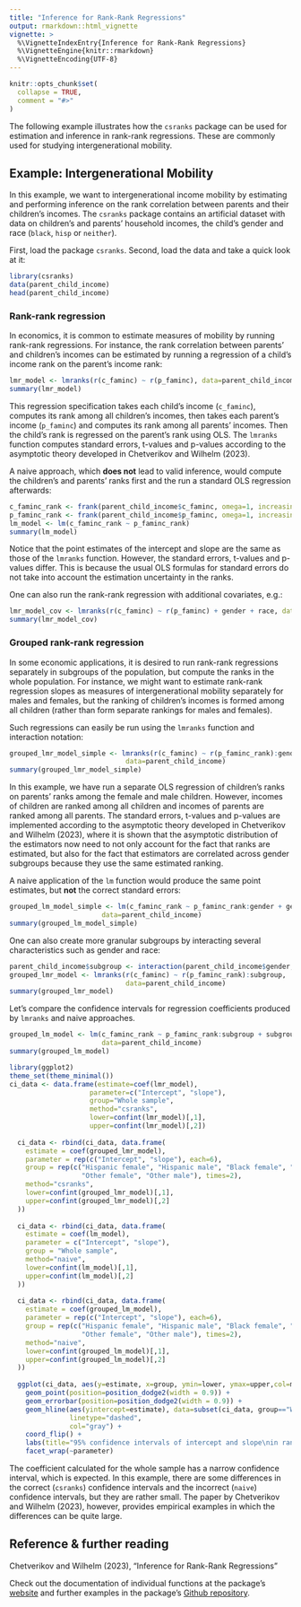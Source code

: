 ```yaml
---
title: "Inference for Rank-Rank Regressions"
output: rmarkdown::html_vignette
vignette: >
  %\VignetteIndexEntry{Inference for Rank-Rank Regressions}
  %\VignetteEngine{knitr::rmarkdown}
  %\VignetteEncoding{UTF-8}
---
```


```r
knitr::opts_chunk$set(
  collapse = TRUE,
  comment = "#>"
)
```

The following example illustrates how the `csranks` package can be used for estimation and inference in rank-rank regressions. These are commonly used for studying intergenerational mobility. 

<!-- ## Rank-Rank regression

Denote by $X$ the explanatory variable, $Y$ the outcome variable, and by 
$F_X, F_Y$ CDFs of $X$ and $Y$. We postulate a linear model between
$R_X=F_X(X)$ and $R_Y=F_Y(Y)$:

\[R_Y = c+\rho R_X\]

A naive course of action would be to estimate $R_X$ and $R_Y$ using the empirical 
cumulative distribution function and plug the results into `lm`. However, this approach
ignores the uncertainty originating from rank estimation. An individual 
with income larger than 90% of sample could have income larger than 92 or 87% of the whole
population after all. This ignorance results in inconsistent standard errors, confidence
intervals and p-values of regression coefficients $c$ and $\rho$. 

In the `csranks` package, an asymptotically correct method of calculation of those standard errors
is implemented. The key function in the workflow is `lmranks`. -->

## Example: Intergenerational Mobility

In this example, we want to intergenerational income mobility by estimating and performing inference on the rank correlation between parents and their children's incomes. The `csranks` package contains an artificial dataset with data on children's and parents' household incomes, the child's gender and race (`black`, `hisp` or `neither`).

First, load the package `csranks`. Second, load the data and take a quick look at it:

```r
library(csranks)
data(parent_child_income)
head(parent_child_income)
```

### Rank-rank regression

In economics, it is common to estimate measures of mobility by running rank-rank regressions. For instance, the rank correlation between parents' and children's incomes can be estimated by running a regression of a child's income rank on the parent's income rank:

```r
lmr_model <- lmranks(r(c_faminc) ~ r(p_faminc), data=parent_child_income)
summary(lmr_model)
```

This regression specification takes each child's income (`c_faminc`), computes its rank among all children's incomes, then takes each parent's income (`p_faminc`) and computes its rank among all parents' incomes. Then the child's rank is regressed on the parent's rank using OLS. The `lmranks` function computes standard errors, t-values and p-values according to the asymptotic theory developed in Chetverikov and Wilhelm (2023).

A naive approach, which **does not** lead to valid inference, would compute the children's and parents' ranks first and the run a standard OLS regression afterwards:

```r
c_faminc_rank <- frank(parent_child_income$c_faminc, omega=1, increasing=TRUE)
p_faminc_rank <- frank(parent_child_income$p_faminc, omega=1, increasing=TRUE)
lm_model <- lm(c_faminc_rank ~ p_faminc_rank)
summary(lm_model)
```

Notice that the point estimates of the intercept and slope are the same as those of the `lmranks` function. However, the standard errors, t-values and p-values differ. This is because the usual OLS formulas for standard errors do not take into account the estimation uncertainty in the ranks.

One can also run the rank-rank regression with additional covariates, e.g.:

```r
lmr_model_cov <- lmranks(r(c_faminc) ~ r(p_faminc) + gender + race, data=parent_child_income)
summary(lmr_model_cov)
```

### Grouped rank-rank regression

In some economic applications, it is desired to run rank-rank regressions separately in subgroups of the population, but compute the ranks in the whole population. For instance, we might want to estimate rank-rank regression slopes as measures of intergenerational mobility separately for males and females, but the ranking of children's incomes is formed among all children (rather than form separate rankings for males and females). 

Such regressions can easily be run using the `lmranks` function and interaction notation:

```r
grouped_lmr_model_simple <- lmranks(r(c_faminc) ~ r(p_faminc_rank):gender, 
                             data=parent_child_income)
summary(grouped_lmr_model_simple)
```

In this example, we have run a separate OLS regression of children's ranks on parents' ranks among the female and male children. However, incomes of children are ranked among all children and incomes of parents are ranked among all parents. The standard errors, t-values and p-values are implemented according to the asymptotic theory developed in Chetverikov and Wilhelm (2023), where it is shown that the asymptotic distribution of the estimators now need to not only account for the fact that ranks are estimated, but also for the fact that estimators are correlated across gender subgroups because they use the same estimated ranking.

A naive application of the `lm` function would produce the same point estimates, but **not** the correct standard errors:

```r
grouped_lm_model_simple <- lm(c_faminc_rank ~ p_faminc_rank:gender + gender - 1, #group-wise intercept
                       data=parent_child_income)
summary(grouped_lm_model_simple)

```

One can also create more granular subgroups by interacting several characteristics such as gender and race:

```r
parent_child_income$subgroup <- interaction(parent_child_income$gender, parent_child_income$race)
grouped_lmr_model <- lmranks(r(c_faminc) ~ r(p_faminc_rank):subgroup, 
                             data=parent_child_income)
summary(grouped_lmr_model)
```



Let's compare the confidence intervals for regression coefficients produced
by `lmranks` and naive approaches.

```r
grouped_lm_model <- lm(c_faminc_rank ~ p_faminc_rank:subgroup + subgroup - 1, #group-wise intercept
                       data=parent_child_income)
summary(grouped_lm_model)
```

```r
library(ggplot2)
theme_set(theme_minimal())
ci_data <- data.frame(estimate=coef(lmr_model), 
                    parameter=c("Intercept", "slope"),
                    group="Whole sample",
                    method="csranks", 
                    lower=confint(lmr_model)[,1], 
                    upper=confint(lmr_model)[,2])
  
  ci_data <- rbind(ci_data, data.frame(
    estimate = coef(grouped_lmr_model),
    parameter = rep(c("Intercept", "slope"), each=6),
    group = rep(c("Hispanic female", "Hispanic male", "Black female", "Black male", 
                  "Other female", "Other male"), times=2),
    method="csranks",
    lower=confint(grouped_lmr_model)[,1],
    upper=confint(grouped_lmr_model)[,2]
  ))
  
  ci_data <- rbind(ci_data, data.frame(
    estimate = coef(lm_model),
    parameter = c("Intercept", "slope"),
    group = "Whole sample",
    method="naive",
    lower=confint(lm_model)[,1],
    upper=confint(lm_model)[,2]
  ))
  
  ci_data <- rbind(ci_data, data.frame(
    estimate = coef(grouped_lm_model),
    parameter = rep(c("Intercept", "slope"), each=6),
    group = rep(c("Hispanic female", "Hispanic male", "Black female", "Black male", 
                  "Other female", "Other male"), times=2),
    method="naive",
    lower=confint(grouped_lm_model)[,1],
    upper=confint(grouped_lm_model)[,2]
  ))
  
  ggplot(ci_data, aes(y=estimate, x=group, ymin=lower, ymax=upper,col=method, fill=method)) +
    geom_point(position=position_dodge2(width = 0.9)) +
    geom_errorbar(position=position_dodge2(width = 0.9)) +
    geom_hline(aes(yintercept=estimate), data=subset(ci_data, group=="Whole sample"),
               linetype="dashed",
               col="gray") +
    coord_flip() +
    labs(title="95% confidence intervals of intercept and slope\nin rank-rank regression")+
    facet_wrap(~parameter)
```

The coefficient calculated for the whole sample has a narrow confidence interval, which is
expected. In this example, there are some differences in the correct (`csranks`) confidence intervals and the incorrect (`naive`) confidence intervals, but they are rather small. The paper by Chetverikov and Wilhelm (2023), however, provides empirical examples in which the differences can be quite large.

## Reference & further reading
Chetverikov and Wilhelm (2023), "Inference for Rank-Rank Regressions"

Check out the documentation of individual functions at the package's [website](https://danielwilhelm.github.io/R-CS-ranks/) and further examples in the package's [Github repository](https://github.com/danielwilhelm/R-CS-ranks/tree/master/examples).